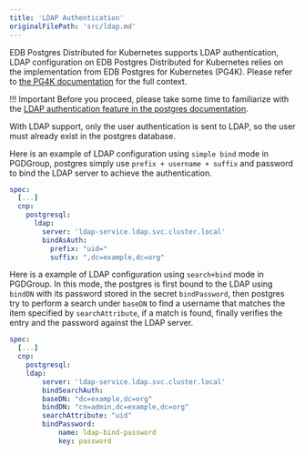 ```yaml
---
title: 'LDAP Authentication'
originalFilePath: 'src/ldap.md'
---
```


EDB Postgres Distributed for Kubernetes supports LDAP authentication,
LDAP configuration on EDB Postgres Distributed for Kubernetes relies on the
implementation from EDB Postgres for Kubernetes (PG4K). Please refer to
[the PG4K documentation](/postgres_for_kubernetes/latest/postgresql_conf/#ldap-configuration)
for the full context.

!!! Important
    Before you proceed, please take some time to familiarize with the
    [LDAP authentication feature in the postgres documentation](https://www.postgresql.org/docs/current/auth-ldap.html).

With LDAP support, only the user authentication is sent to LDAP, so the user must already exist in the postgres database. 

Here is an example of LDAP configuration using `simple bind` mode in PGDGroup, 
postgres simply use `prefix + username + suffix` and password to bind the LDAP 
server to achieve the authentication.

```yaml
spec:
  [...]
  cnp:
    postgresql:
      ldap: 
        server: 'ldap-service.ldap.svc.cluster.local'
        bindAsAuth:
          prefix: "uid="
          suffix: ",dc=example,dc=org"
```

Here is a example of LDAP configuration using `search+bind` mode in PGDGroup. 
In this mode, the postgres is first bound to the LDAP using `bindDN` with its password stored
in the secret `bindPassword`, then postgres try to perform a search under `baseDN` to find a 
username that matches the item specified by `searchAttribute`, if a match is found,  finally 
verifies the entry and the password against the LDAP server.

```yaml
spec:
  [...]
  cnp:
    postgresql:
    ldap: 
        server: 'ldap-service.ldap.svc.cluster.local'
        bindSearchAuth: 
        baseDN: "dc=example,dc=org"
        bindDN: "cn=admin,dc=example,dc=org"
        searchAttribute: "uid"
        bindPassword:
            name: ldap-bind-password
            key: password
```
